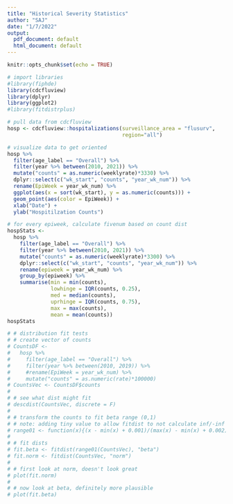```yaml
---
title: "Historical Severity Statistics"
author: "SAJ"
date: "1/7/2022"
output:
  pdf_document: default
  html_document: default
---
```


```r
knitr::opts_chunk$set(echo = TRUE)
```

```r
# import libraries
#library(fiphde)
library(cdcfluview)
library(dplyr)
library(ggplot2)
#library(fitdistrplus)
```

```r
# pull data from cdcfluview
hosp <- cdcfluview::hospitalizations(surveillance_area = "flusurv",
                                     region="all")

# visualize data to get oriented
hosp %>% 
  filter(age_label == "Overall") %>% 
  filter(year %>% between(2010, 2021)) %>%
  mutate("counts" = as.numeric(weeklyrate)*3330) %>%
  dplyr::select(c("wk_start", "counts", "year_wk_num")) %>%
  rename(EpiWeek = year_wk_num) %>%
  ggplot(aes(x = sort(wk_start), y = as.numeric(counts))) + 
  geom_point(aes(color = EpiWeek)) +
  xlab("Date") +
  ylab("Hospitilzation Counts")

# for every epiweek, calculate fivenum based on count dist
hospStats <-
  hosp %>% 
    filter(age_label == "Overall") %>% 
    filter(year %>% between(2010, 2021)) %>%
    mutate("counts" = as.numeric(weeklyrate)*3300) %>%
    dplyr::select(c("wk_start", "counts", "year_wk_num")) %>%
    rename(epiweek = year_wk_num) %>%
    group_by(epiweek) %>%
    summarise(min = min(counts),
              lowhinge = IQR(counts, 0.25),
              med = median(counts),
              uprhinge = IQR(counts, 0.75),
              max = max(counts),
              mean = mean(counts))
hospStats
```

```r
# # distribution fit tests
# # create vector of counts
# CountsDF <- 
#   hosp %>% 
#     filter(age_label == "Overall") %>%
#     filter(year %>% between(2010, 2019)) %>%
#     #rename(EpiWeek = year_wk_num) %>%
#     mutate("counts" = as.numeric(rate)*100000)
# CountsVec <- CountsDF$counts
# 
# # see what dist might fit
# descdist(CountsVec, discrete = F)
# 
# # transform the counts to fit beta range (0,1)
# # note: adding tiny value to allow fitdist to not calculate inf/-inf
# range01 <- function(x){(x - min(x) + 0.001)/(max(x) - min(x) + 0.002)}
# 
# # fit dists
# fit.beta <- fitdist(range01(CountsVec), "beta")
# fit.norm <- fitdist(CountsVec, "norm")
# 
# # first look at norm, doesn't look great
# plot(fit.norm)
# 
# # now look at beta, definitely more plausible
# plot(fit.beta)
```
